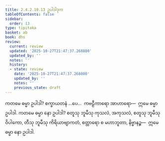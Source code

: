 ```yaml
---
title: 2.4.2.10.13 ဥပါဒါဒုက
tableOfContents: false
sidebar:
  order: 13
type: tipitaka
basket: ab
book: dhs
review:
  current: review
  updated: '2025-10-27T21:47:37.268800'
  updated_by: ''
  notes: ''
  history:
  - state: review
    date: '2025-10-27T21:47:37.268800'
    updated_by: ''
    notes: ''
    previous_state: draft
---
```



<ReviewStatus review={frontmatter.review} showDetails={true} />

<HypothesisAnnotation frontmatter={frontmatter} />

<DynamicBreadcrumb />

<Division number="1549" book="dhs" e="ch" v="29" p="289">

<Paragraph number="2260" book="dhs">
ကတမေ ဓမ္မာ ဥပါဒါ? စက္ခာယတနံ …ပေ…  ကဗဠီကာရော အာဟာရော—  ဣမေ ဓမ္မာ ဥပါဒါ.
</Paragraph>

</Division>
<Division number="1550" book="dhs" e="ch" v="29" p="289">

<Paragraph number="2261" book="dhs">
ကတမေ ဓမ္မာ နော ဥပါဒါ? စတူသု ဘူမီသု ကုသလံ, အကုသလံ, စတူသု ဘူမီသု ဝိပါကော, တီသု ဘူမီသု ကိရိယာဗျာကတံ, စတ္တာရော စ မဟာဘူတာ, နိဗ္ဗာနဉ္စ—  ဣမေ ဓမ္မာ နော ဥပါဒါ.
</Paragraph>
</Division>